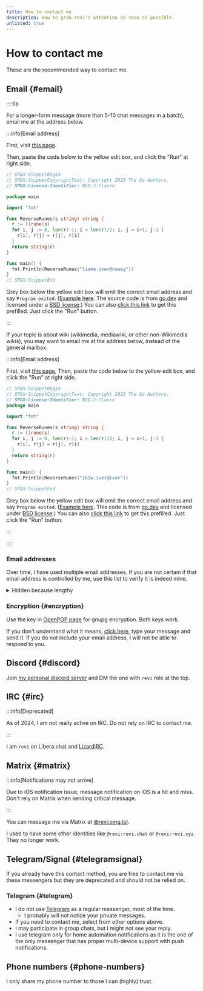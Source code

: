 ```yaml
---
title: How to contact me
description: How to grab revi's attention as soon as possible.
unlisted: true
---
```


<!--
SPDX-FileCopyrightText: (C) 2022 Hong Yongmin (https://revi.xyz/) <yewon@revi.email>

SPDX-License-Identifier: LicenseRef-CC-BY-2.0-KR
-->


# How to contact me

These are the recommended way to contact me.

## Email {#email}

::::tip

<Tabs lazy>
<TabItem value="general" label="general" default>

For a longer-form message (more than 5-10 chat messages in a batch),
email me at the address below.

:::info[Email address]

First, visit [this page](https://go.dev/play).

Then, paste the code below to the yellow edit box,
and click the "Run" at right side.

```go title="main.go"
// SPDX-SnippetBegin
// SPDX-SnippetCopyrightText: Copyright 2023 The Go Authors.
// SPDX-License-Identifier: BSD-3-Clause

package main

import "fmt"

func ReverseRunes(s string) string {
  r := []rune(s)
  for i, j := 0, len(r)-1; i < len(r)/2; i, j = i+1, j-1 {
    r[i], r[j] = r[j], r[i]
  }
  return string(r)
}

func main() {
  fmt.Println(ReverseRunes("liame.iver@nowey"))
}
// SPDX-SnippetEnd
```

Grey box below the yellow edit box will emit the correct email address and say
`Program exited`. ([Example here](https://revi.xyz/img/emailexample.png).
The source code is from [go.dev](https://go.googlesource.com/example/+/refs/heads/master/hello/reverse/reverse.go)
and licensed under a [BSD license](https://go.dev/LICENSE).)
You can also [click this link](https://go.dev/play/p/JsEEfry00Ex) to get this
prefilled.
Just click the "Run" button.

:::

</TabItem>
<TabItem value="wiki" label="wiki">

If your topic is about wiki (wikimedia, mediawiki, or other non-Wikimedia wikis),
you may want to email me at the address below, instead of the general mailbox.

:::info[Email address]

First, visit [this page](https://go.dev/play),
Then, paste the code below to the yellow edit box,
and click the "Run" at right side.

```go title="main.go"
// SPDX-SnippetBegin
// SPDX-SnippetCopyrightText: Copyright 2023 The Go Authors.
// SPDX-License-Identifier: BSD-3-Clause
package main

import "fmt"

func ReverseRunes(s string) string {
  r := []rune(s)
  for i, j := 0, len(r)-1; i < len(r)/2; i, j = i+1, j-1 {
    r[i], r[j] = r[j], r[i]
  }
  return string(r)
}

func main() {
  fmt.Println(ReverseRunes("ikiw.iver@iver"))
}
// SPDX-SnippetEnd
```

Grey box below the yellow edit box will emit the correct email address and say
`Program exited`. ([Example here](https://revi.xyz/img/emailexample.png).
This code is from [go.dev](https://go.googlesource.com/example/+/refs/heads/master/hello/reverse/reverse.go)
and licensed under [BSD license](https://go.dev/LICENSE).)
You can also [click this link](https://go.dev/play/p/ABQFo9u7BbT) to get this
prefilled.
Just click the "Run" button.

:::

</TabItem>
</Tabs>

::::

### Email addresses

Over time, I have used multiple email addresses. If you are not certain if that
email address is controlled by me, use this list to verify it is indeed mine.

<details>
<summary>Hidden because lengthy</summary>

```go
// SPDX-SnippetBegin
// SPDX-SnippetCopyrightText: Copyright 2023 The Go Authors.
// SPDX-License-Identifier: BSD-3-Clause

package main

import "fmt"

func ReverseRunes(s string) string {
  r := []rune(s)
  for i, j := 0, len(r)-1; i < len(r)/2; i, j = i+1, j-1 {
    r[i], r[j] = r[j], r[i]
  }
  return string(r)
}

func main() {
  fmt.Println("Legends:")
  fmt.Println("(No prefix): Can send/receive emails as of 2024-10-31.")
  fmt.Println("R: Can send/receive emails as of 2024-10-31, but I typically only receive emails.")
  fmt.Println("NG: Can send/receive emails as of 2024-10-31, but it can be disabled at any time.")
  fmt.Println("IA: Can't send/receive emails as of 2024-10-31.")
  fmt.Println("----")
  fmt.Println(ReverseRunes("liame.lolgmo@iver"))
  fmt.Println(ReverseRunes("moc.xobop@iver"))
  fmt.Println(ReverseRunes("liame.iver@nowey"))
  fmt.Println(ReverseRunes("ikiw.iver@iver"))
  fmt.Println(ReverseRunes("moc.liamg@ikiwiver : R"))
  fmt.Println(ReverseRunes("gro.fsf.rebmem@iver : GN"))  // Can send/receive emails as of 2024-10-31, but it can be disabled at any time.
  fmt.Println(ReverseRunes("gro.aidemikiw@iver : IA"))   // Can't send/receive emails as of 2024-10-31.
  fmt.Println(ReverseRunes("gro.xobliamnepo@iver : IA")) // Can't send/receive emails as of 2024-10-31.
}

// SPDX-SnippetEnd
```

The method and credit are same as above. Use [this go.dev/play link](https://go.dev/play/p/nVLk23eUO_H)
as a prefilled version.

</details>

### Encryption {#encryption}

Use the key in [OpenPGP page](../pgp/) for gnupg encryption. Both keys work.

If you don't understand what it means, [click here](https://encrypt.to/0x12DD5306418C8E0A8F55761D1EB4F6CEEA100E94),
type your message and send it. If you do not include your email address, I will
not be able to respond to you.

## Discord {#discord}

Join [my personal discord server](https://revi.xyz/discord) and DM the one
with `revi` role at the top.

## IRC {#irc}

:::info[Deprecated]

As of 2024, I am not really active on IRC. Do not rely on IRC to contact me.

:::

I am `revi` on Libera.chat and [LizardIRC](https://lizardirc.org).

## Matrix {#matrix}

:::info[Notifications may not arrive]

Due to iOS notification issue, message notification on iOS is a hit and miss.
Don't rely on Matrix when sending critical message.

:::

You can message me via Matrix at [@revi:omg.lol](https://matrix.to/#/@revi:omg.lol).

I used to have some other identities like `@revi:revi.chat` or `@revi:revi.xyz`.
They no longer work.

## Telegram/Signal {#telegramsignal}

If you already have this contact method, you are free to contact me via these
messengers but they are deprecated and should not be relied on.

### Telegram {#telegram}

- I do not use [Telegram](https://telegram.org) as a regular messenger,
  most of the time.
  - I probably will not notice your private messages.
- If you need to contact me, select from other options above.
- I may participate in group chats, but I might not see your reply.
- I use telegram only for home automation notifications as it is the one of the
  only messenger that has proper multi-device support with push notifications.

## Phone numbers {#phone-numbers}

I only share my phone number to those I can (highly) trust.
